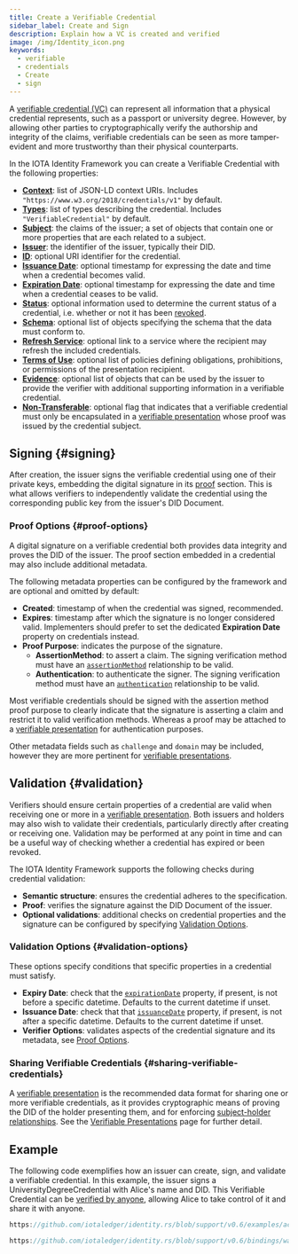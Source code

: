 ```yaml
---
title: Create a Verifiable Credential
sidebar_label: Create and Sign
description: Explain how a VC is created and verified
image: /img/Identity_icon.png
keywords:
  - verifiable
  - credentials
  - Create
  - sign
---
```



<Announcement />

A [verifiable credential (VC)](./overview.mdx) can represent all information that a physical credential represents, such as a passport or university degree. However, by allowing other parties to cryptographically verify the authorship and integrity of the claims, verifiable credentials can be seen as more tamper-evident and more trustworthy than their physical counterparts.

In the IOTA Identity Framework you can create a Verifiable Credential with the following properties:

- [**Context**](https://www.w3.org/TR/vc-data-model/#contexts): list of JSON-LD context URIs. Includes `"https://www.w3.org/2018/credentials/v1"` by default.
- [**Types**](https://www.w3.org/TR/vc-data-model/#types): list of types describing the credential. Includes `"VerifiableCredential"` by default.
- [**Subject**](https://www.w3.org/TR/vc-data-model/#credential-subject): the claims of the issuer; a set of objects that contain one or more properties that are each related to a subject.
- [**Issuer**](https://www.w3.org/TR/vc-data-model/#issuer): the identifier of the issuer, typically their DID.
- [**ID**](https://www.w3.org/TR/vc-data-model/#identifiers): optional URI identifier for the credential.
- [**Issuance Date**](https://www.w3.org/TR/vc-data-model/#issuance-date): optional timestamp for expressing the date and time when a credential becomes valid.
- [**Expiration Date**](https://www.w3.org/TR/vc-data-model/#expiration): optional timestamp for expressing the date and time when a credential ceases to be valid.
- [**Status**](https://www.w3.org/TR/vc-data-model/#status): optional information used to determine the current status of a credential, i.e. whether or not it has been [revoked](./revocation.mdx).
- [**Schema**](https://www.w3.org/TR/vc-data-model/#data-schemas): optional list of objects specifying the schema that the data must conform to.
- [**Refresh Service**](https://www.w3.org/TR/vc-data-model/#refreshing): optional link to a service where the recipient may refresh the included credentials.
- [**Terms of Use**](https://www.w3.org/TR/vc-data-model/#terms-of-use): optional list of policies defining obligations, prohibitions, or permissions of the presentation recipient.
- [**Evidence**](https://www.w3.org/TR/vc-data-model/#evidence): optional list of objects that can be used by the issuer to provide the verifier with additional supporting information in a verifiable credential.
- [**Non-Transferable**](https://www.w3.org/TR/vc-data-model/#nontransferable-property): optional flag that indicates that a verifiable credential must only be encapsulated in a [verifiable presentation](./verifiable_presentations.mdx) whose proof was issued by the credential subject.

## Signing {#signing}

After creation, the issuer signs the verifiable credential using one of their private keys, embedding the digital signature in its [proof](https://www.w3.org/TR/vc-data-model/#proofs-signatures) section. This is what allows verifiers to independently validate the credential using the corresponding public key from the issuer's DID Document.

### Proof Options {#proof-options}

A digital signature on a verifiable credential both provides data integrity and proves the DID of the issuer.
The proof section embedded in a credential may also include additional metadata.

The following metadata properties can be configured by the framework and are optional and omitted by default:

- **Created**: timestamp of when the credential was signed, recommended.
- **Expires**: timestamp after which the signature is no longer considered valid. Implementers should prefer to set the dedicated **Expiration Date** property on credentials instead.
- **Proof Purpose**: indicates the purpose of the signature.
  - **AssertionMethod**: to assert a claim. The signing verification method must have an [`assertionMethod`](https://www.w3.org/TR/did-core/#assertion) relationship to be valid.
  - **Authentication**: to authenticate the signer. The signing verification method must have an [`authentication`](https://www.w3.org/TR/did-core/#authentication) relationship to be valid.

Most verifiable credentials should be signed with the assertion method proof purpose to clearly indicate that the signature is asserting a claim and restrict it to valid verification methods. Whereas a proof may be attached to a [verifiable presentation](./verifiable_presentations.mdx) for authentication purposes.

Other metadata fields such as `challenge` and `domain` may be included, however they are more pertinent for [verifiable presentations](./verifiable_presentations.mdx).

## Validation {#validation}

Verifiers should ensure certain properties of a credential are valid when receiving one or more in a [verifiable presentation](./verifiable_presentations.mdx). Both issuers and holders may also wish to validate their credentials, particularly directly after creating or receiving one. Validation may be performed at any point in time and can be a useful way of checking whether a credential has expired or been revoked.

The IOTA Identity Framework supports the following checks during credential validation:

- **Semantic structure**: ensures the credential adheres to the specification.
- **Proof**: verifies the signature against the DID Document of the issuer.
- **Optional validations**: additional checks on credential properties and the signature can be configured by specifying [Validation Options](#validation-options).

### Validation Options {#validation-options}

These options specify conditions that specific properties in a credential must satisfy.

- **Expiry Date**: check that the [`expirationDate`](https://www.w3.org/TR/vc-data-model/#expiration) property, if present, is not before a specific datetime. Defaults to the current datetime if unset.
- **Issuance Date**: check that that [`issuanceDate`](https://www.w3.org/TR/vc-data-model/#issuance-date) property, if present, is not after a specific datetime. Defaults to the current datetime if unset.
- **Verifier Options**: validates aspects of the credential signature and its metadata, see [Proof Options](#proof-options).

### Sharing Verifiable Credentials {#sharing-verifiable-credentials}

A [verifiable presentation](./verifiable_presentations.mdx) is the recommended data format for sharing one or more verifiable credentials, as it provides cryptographic means of proving the DID of the holder presenting them, and for enforcing [subject-holder relationships](https://www.w3.org/TR/vc-data-model/#subject-holder-relationships). See the [Verifiable Presentations](./verifiable_presentations.mdx) page for further detail.

## Example

The following code exemplifies how an issuer can create, sign, and validate a verifiable credential. In this example, the issuer signs a UniversityDegreeCredential with Alice's name and DID.
This Verifiable Credential can be [verified by anyone](./verifiable_presentations.mdx), allowing Alice to take control of it and share it with anyone.

<Tabs groupId="language" queryString>
<TabItem value="rust" label="Rust">

```rust reference
https://github.com/iotaledger/identity.rs/blob/support/v0.6/examples/account/create_vc.rs
```

</TabItem>
<TabItem value="typescript-node" label="Typescript (Node.js)">

```js reference
https://github.com/iotaledger/identity.rs/blob/support/v0.6/bindings/wasm/examples-account/src/create_vc.ts
```

</TabItem>
</Tabs>

>
